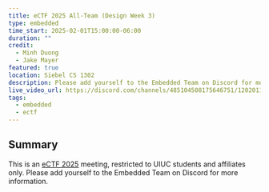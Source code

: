 ```yaml
---
title: eCTF 2025 All-Team (Design Week 3)
type: embedded
time_start: 2025-02-01T15:00:00-06:00
duration: ""
credit:
  - Minh Duong
  - Jake Mayer
featured: true
location: Siebel CS 1302
description: Please add yourself to the Embedded Team on Discord for more information.
live_video_url: https://discord.com/channels/485104508175646751/1202011598147817513
tags:
  - embedded
  - ectf
---
```

## Summary
This is an [eCTF 2025](https://ectf.mitre.org) meeting, restricted to UIUC students and affiliates only. Please add yourself to the Embedded Team on Discord for more information.
